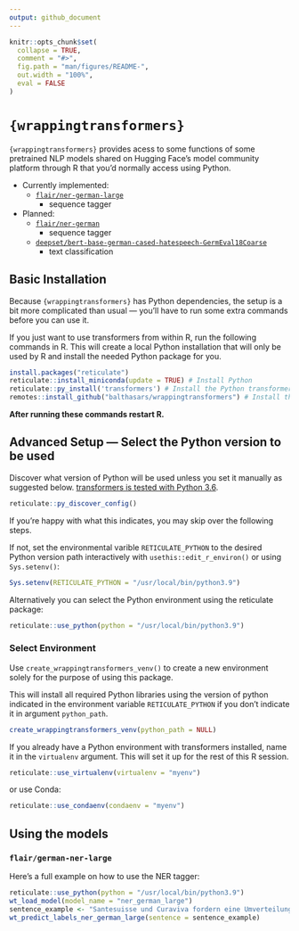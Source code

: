 ```yaml
---
output: github_document
---
```


<!-- README.md is generated from README.Rmd. Please edit that file -->

```r
knitr::opts_chunk$set(
  collapse = TRUE,
  comment = "#>",
  fig.path = "man/figures/README-",
  out.width = "100%",
  eval = FALSE
)
```

# `{wrappingtransformers}`

<!-- badges: start -->
<!-- badges: end -->

`{wrappingtransformers}` provides acess to some functions of some pretrained NLP models shared on Hugging Face's model community platform through R that you'd normally access using Python.

- Currently implemented:
  - [`flair/ner-german-large`](https://huggingface.co/flair/ner-german-large)
    - sequence tagger
- Planned:
  - [`flair/ner-german`](https://huggingface.co/flair/ner-german)
    - sequence tagger
  - [`deepset/bert-base-german-cased-hatespeech-GermEval18Coarse`](https://huggingface.co/deepset/bert-base-german-cased-hatespeech-GermEval18Coarse)
    - text classification

## Basic Installation

Because `{wrappingtransformers}` has Python dependencies, the setup is a bit more complicated than usual — you'll have to run some extra commands before you can use it.

If you just want to use transformers from within R, run the following commands in R. This will create a local Python installation that will only be used by R and install the needed Python package for you.

```r
install.packages("reticulate")
reticulate::install_miniconda(update = TRUE) # Install Python
reticulate::py_install('transformers') # Install the Python transformers package
remotes::install_github("balthasars/wrappingtransformers") # Install this package
```

__After running these commands restart R.__

## Advanced Setup — Select the Python version to be used 

Discover what version of Python will be used unless you set it manually as suggested below. [transformers is tested with Python 3.6](https://github.com/huggingface/transformers).

```r
reticulate::py_discover_config()
```

If you're happy with what this indicates, you may skip over the following steps.

If not, set the environmental varible `RETICULATE_PYTHON` to the desired Python version path interactively with `usethis::edit_r_environ()` or using `Sys.setenv()`:

```r
Sys.setenv(RETICULATE_PYTHON = "/usr/local/bin/python3.9")
```


Alternatively you can select the Python environment using the reticulate package:

```r
reticulate::use_python(python = "/usr/local/bin/python3.9")
```

### Select Environment

Use `create_wrappingtransformers_venv()` to create a new environment solely for the purpose of using this package. 

This will install all required Python libraries using the version of python indicated in the environment variable `RETICULATE_PYTHON` if you don't indicate it in argument `python_path`. 

```r
create_wrappingtransformers_venv(python_path = NULL)
```

If you already have a Python environment with transformers installed, name it in the `virtualenv` argument. 
This will set it up for the rest of this R session.

```r
reticulate::use_virtualenv(virtualenv = "myenv")
```

or use Conda:

```r
reticulate::use_condaenv(condaenv = "myenv")
```

## Using the models


### `flair/german-ner-large`

Here's a full example on how to use the NER tagger:

```r
reticulate::use_python(python = "/usr/local/bin/python3.9")
wt_load_model(model_name = "ner_german_large")
sentence_example <- "Santesuisse und Curaviva fordern eine Umverteilung"
wt_predict_labels_ner_german_large(sentence = sentence_example)
```

